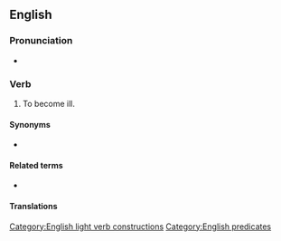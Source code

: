 ==English==

===Pronunciation===
* {{audio|en|En-au-take ill.ogg|Audio (AU)}}

===Verb===
{{en-verb|take<,,took,taken> ill}}

# {{lb|en|intransitive|idiomatic}} To become ill.

====Synonyms====
* {{l|en|take sick}}

====Related terms====
* {{l|en|be taken ill}}

====Translations====
{{trans-see|to become ill|take sick}}

[[Category:English light verb constructions]]
[[Category:English predicates]]